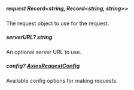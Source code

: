 
##### **request** Record<string, Record<string, string>>
The request object to use for the request.

##### **serverURL?** string
An optional server URL to use.

##### **config?** [AxiosRequestConfig](https://axios-http.com/docs/req_config)
Available config options for making requests.

